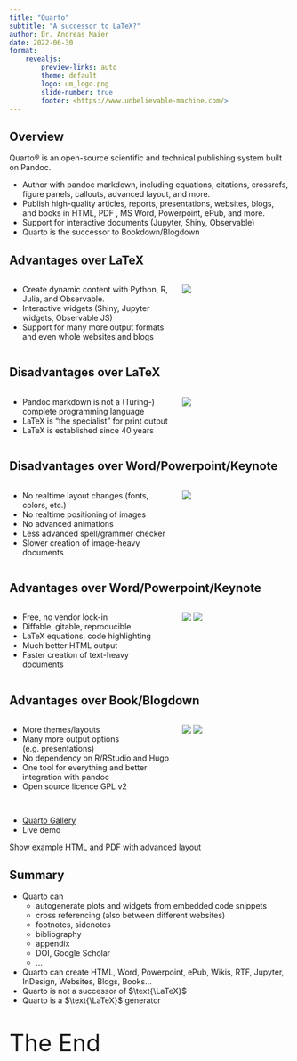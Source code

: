 ```yaml
---
title: "Quarto"
subtitle: "A successor to LaTeX?"
author: Dr. Andreas Maier
date: 2022-06-30
format: 
    revealjs:
        preview-links: auto
        theme: default
        logo: um_logo.png
        slide-number: true
        footer: <https://www.unbelievable-machine.com/>
---
```


## Overview

Quarto® is an open-source scientific and technical publishing system built on Pandoc.

- Author with pandoc markdown, including equations, citations, crossrefs, figure panels, callouts, advanced layout, and more.
- Publish high-quality articles, reports, presentations, websites, blogs, and books in HTML, PDF , MS Word, Powerpoint, ePub, and more.
- Support for interactive documents (Jupyter, Shiny, Observable)
- Quarto is the successor to Bookdown/Blogdown

## Advantages over LaTeX
:::: {.columns}
::: {.column width="60%"}
- Create dynamic content with Python, R, Julia, and Observable.
- Interactive widgets (Shiny, Jupyter widgets, Observable JS)
- Support for many more output formats and even whole websites and blogs
:::
::: {.column width="40%"}
![](vienna.jpeg)
:::
::::

## Disadvantages over LaTeX

:::: {.columns}
::: {.column width="60%"}
- Pandoc markdown is not a (Turing-) complete programming language
- LaTeX is "the specialist" for print output
- LaTeX is established since 40 years
:::
::: {.column width="40%"}
![](mnras.jpeg)
:::
::::

## Disadvantages over Word/Powerpoint/Keynote
:::: {.columns}
::: {.column width="60%"}
- No realtime layout changes (fonts, colors, etc.) 
- No realtime positioning of images
- No advanced animations
- Less advanced spell/grammer checker
- Slower creation of image-heavy documents
:::
::: {.column width="40%"}
![](1052px-Word_win_1906.png)
:::
::::

## Advantages over Word/Powerpoint/Keynote
:::: {.columns}
::: {.column width="60%"}
- Free, no vendor lock-in
- Diffable, gitable, reproducible
- LaTeX equations, code highlighting
- Much better HTML output
- Faster creation of text-heavy documents
:::
::: {.column width="40%"}
![](keynote.png)
![](powerpoint.png)
:::
::::

## Advantages over Book/Blogdown
:::: {.columns}
::: {.column width="60%"}
- More themes/layouts
- Many more output options (e.g. presentations)
- No dependency on R/RStudio and Hugo
- One tool for everything and better integration with pandoc
- Open source licence GPL v2
:::
::: {.column width="40%"}
![](blogdown.png)
![](bookdown.png)
:::
::::

## {.center} 
:::{#title-slide .center}
- [Quarto Gallery](https://quarto.org/docs/gallery/)
- Live demo
:::

::: {.notes}
Show example HTML and PDF with advanced layout
:::

## Summary{.smaller}
- Quarto can
    + autogenerate plots and widgets from embedded code snippets 
    + cross referencing (also between different websites)
    + footnotes, sidenotes 
    + bibliography
    + appendix
    + DOI, Google Scholar
    + ...
- Quarto can create HTML, Word, Powerpoint, ePub, Wikis, RTF, Jupyter, InDesign, Websites, Blogs, Books...    
- Quarto is not a successor of $\text{\LaTeX}$
- Quarto is a $\text{\LaTeX}$ generator

## {.center} 
:::{#title-slide .center}
:::{style="font-size:300%"}
The End
:::
:::


